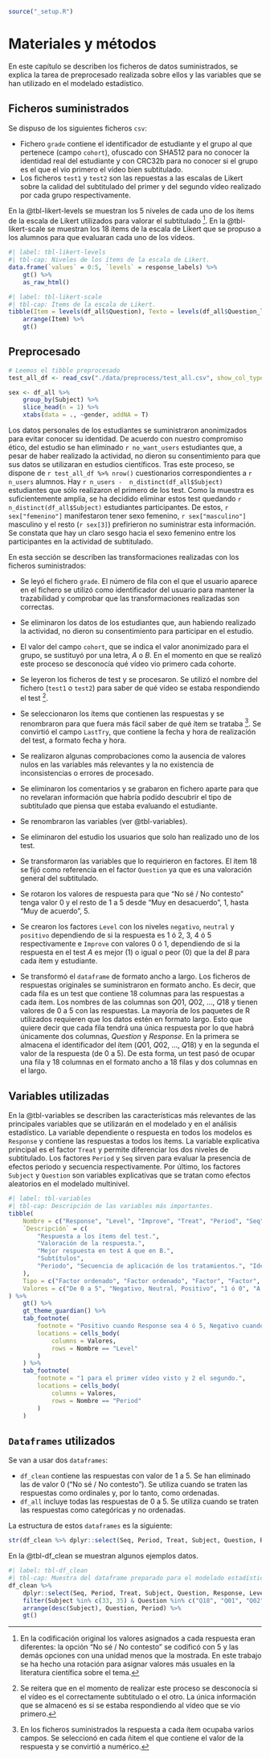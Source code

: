 ```r
source("_setup.R")
```

# Materiales y métodos {#sec-metodo}

En este capítulo se describen los ficheros de datos suministrados, se explica la tarea de preprocesado realizada  sobre ellos y las variables que se han utilizado en el modelado estadístico.

## Ficheros suministrados

Se dispuso de los siguientes ficheros `csv`:

* Fichero `grade` contiene el identificador de estudiante y el grupo al que pertenece (campo `cohort`), ofuscado con SHA512 para no conocer la identidad real del estudiante y con CRC32b para no conocer si el grupo es el que el vio primero el vídeo bien subtitulado.
* Los ficheros `test1` y `test2` son las repuestas a las escalas de Likert sobre la calidad del subtitulado del primer y del segundo vídeo realizado por cada grupo respectivamente.

En la @tbl-likert-levels se muestran los 5 niveles de cada uno de los ítems de la escala de Likert utilizados para valorar el subtitulado
^[En la codificación original los valores asignados a cada respuesta eran diferentes: la opción "No sé / No contesto" se codificó con 5 y las demás opciones con una unidad menos que la mostrada. En este trabajo se ha hecho una rotación para asignar valores más usuales en la literatura científica sobre el tema.]. En la @tbl-likert-scale se muestran los 18 ítems de la escala de Likert que se propuso a los alumnos para que evaluaran cada uno de los vídeos.


```r
#| label: tbl-likert-levels
#| tbl-cap: Niveles de los ítems de la escala de Likert.
data.frame(`values` = 0:5, `levels` = response_labels) %>%
    gt() %>%
    as_raw_html()
```


```r
#| label: tbl-likert-scale
#| tbl-cap: Ítems de la escala de Likert.
tibble(Item = levels(df_all$Question), Texto = levels(df_all$Question_l)) %>%
    arrange(Item) %>%
    gt()
```

## Preprocesado {#sec-preprocesado}

```r
# Leemos el tibble preprocesado
test_all_df <- read_csv("./data/preprocess/test_all.csv", show_col_types = FALSE)

sex <- df_all %>%
    group_by(Subject) %>%
    slice_head(n = 1) %>%
    xtabs(data = ., ~gender, addNA = T)

```


Los datos personales de los estudiantes se suministraron anonimizados para evitar conocer su identidad. De acuerdo con nuestro compromiso ético, del estudio se han eliminado `r no_want_users` estudiantes que, a pesar de haber realizado la actividad, no dieron su consentimiento para que sus datos se utilizaran en estudios científicos. Tras este proceso, se dispone de `r test_all_df %>% nrow()` cuestionarios correspondientes a `r n_users` alumnos. Hay `r n_users -  n_distinct(df_all$Subject)` estudiantes que sólo realizaron el primero de los test. Como la muestra es suficientemente amplia, se ha decidido eliminar estos test quedando `r  n_distinct(df_all$Subject)` estudiantes participantes. De estos, `r sex["femenino"]` manifestaron tener sexo femenino, `r sex["masculino"]` masculino y el resto (`r sex[3]`) prefirieron no suministrar esta información. Se constata que hay un claro sesgo hacia el sexo femenino entre los participantes en la actividad de subtitulado.

En esta sección se describen las transformaciones realizadas con los ficheros suministrados:

* Se leyó el fichero `grade`. El número de fila con el que el usuario aparece en el fichero se utilizó como identificador del usuario para mantener la trazabilidad y comprobar que las transformaciones realizadas son correctas.

* Se eliminaron los datos de los estudiantes que, aun habiendo realizado la actividad, no dieron su consentimiento para participar en el estudio.

* El valor del campo `cohort`, que se indica el valor anonimizado para el grupo, se sustituyó por una letra, $A$ o $B$. En el momento en que se realizó este proceso se desconocía qué vídeo vio primero cada cohorte.

* Se leyeron los ficheros de test y se procesaron. Se utilizó el nombre del fichero (`test1` o `test2`) para saber de qué vídeo se estaba respondiendo el test
^[Se reitera que en el momento de realizar este proceso se desconocía si el vídeo es el correctamente subtitulado o el otro. La única información que se almacenó es si se estaba respondiendo al vídeo que se vio primero.].

* Se seleccionaron los ítems que contienen las respuestas y se renombraron para que fuera más fácil saber de qué ítem se trataba
^[En los ficheros suministrados la respuesta a cada ítem ocupaba varios campos. Se seleccionó en cada ñitem el que contiene el valor de la respuesta y se convirtió a numérico.]. Se convirtió el campo `LastTry`, que contiene la fecha y hora de realización del test, a formato fecha y hora.

* Se realizaron algunas comprobaciones como la ausencia de valores nulos en las variables más relevantes y la no existencia de inconsistencias o errores de procesado.

* Se eliminaron los comentarios y se grabaron en fichero aparte para que no revelaran información que habría podido descubrir el tipo de subtitulado que piensa que estaba evaluando el estudiante.

* Se renombraron las variables (ver @tbl-variables).

* Se eliminaron del estudio los usuarios que solo han realizado uno de los test.

* Se transformaron las variables que lo requirieron en factores. El ítem 18 se fijó como referencia en el factor `Question` ya que es una valoración general del subtitulado.

* Se rotaron los valores de respuesta para que "No sé / No contesto" tenga valor 0 y el resto de 1 a 5 desde "Muy en desacuerdo", 1, hasta "Muy de acuerdo", 5.

* Se crearon los factores `Level` con los niveles `negativo`, `neutral` y `positivo` dependiendo de si la respuesta es 1 ó 2, 3, 4 ó 5 respectivamente e `Improve` con valores 0 ó 1, dependiendo de si la respuesta en el test $A$ es mejor (1) o igual o peor (0) que la del $B$ para cada ítem y estudiante.
  
* Se transformó el `dataframe` de formato ancho a largo. Los ficheros de respuestas originales se suministraron en formato ancho. Es decir, que cada fila es un test que contiene 18 columnas para las respuestas a cada ítem. Los nombres de las columnas son $Q01$, $Q02$, ..., $Q18$ y tienen valores de 0 a 5 con las respuestas. La mayoría de los paquetes de R utilizados requieren que los datos estén en formato largo. Esto que quiere decir que cada fila tendrá una única respuesta por lo que habrá únicamente dos columnas, $Question$ y $Response$. En la primera se almacena el identificador del ítem ($Q01$, $Q02$, ..., $Q18$) y en la segunda el valor de la respuesta (de 0 a 5). De esta forma, un test pasó de ocupar una fila y 18 columnas en el formato ancho a 18 filas y dos columnas en el largo.

## Variables utilizadas

En la @tbl-variables se describen las características más relevantes de las principales variables que se utilizarán en el modelado y en el análisis estadístico. La variable dependiente o respuesta en todos los modelos es `Response` y contiene las respuestas a todos los ítems. La variable explicativa principal es el factor `Treat` y permite diferenciar los dos niveles de subtitulado. Los factores `Period` y `Seq` sirven para evaluar la presencia de efectos periodo y secuencia respectivamente. Por último, los factores `Subject` y `Question` son variables explicativas que se tratan como efectos aleatorios en el modelado multinivel.

\footnotesize

```r
#| label: tbl-variables
#| tbl-cap: Descripción de las variables más importantes.
tibble(
    Nombre = c("Response", "Level", "Improve", "Treat", "Period", "Seq", "Subject", "Question"),
    `Descripción` = c(
        "Respuesta a los ítems del test.",
        "Valoración de la respuesta.",
        "Mejor respuesta en test A que en B.",
        "Subtítulos",
        "Periodo", "Secuencia de aplicación de los tratamientos.", "Identificación del estudiante", "Número del ítem"
    ),
    Tipo = c("Factor ordenado", "Factor ordenado", "Factor", "Factor", "Factor", "Factor", "Factor", "Factor"),
    Valores = c("De 0 a 5", "Negativo, Neutral, Positivo", "1 ó 0", "A o B", "1 ó 2", "AB o BA", "Numérico", "Q01, Q02, ..., Q18")
) %>%
    gt() %>%
    gt_theme_guardian() %>%
    tab_footnote(
        footnote = "Positivo cuando Response sea 4 ó 5, Negativo cuando sea 1 ó 2 y Neutral para 3.",
        locations = cells_body(
            columns = Valores,
            rows = Nombre == "Level"
        )
    ) %>%
    tab_footnote(
        footnote = "1 para el primer vídeo visto y 2 el segundo.",
        locations = cells_body(
            columns = Valores,
            rows = Nombre == "Period"
        )
    )
```
\normalsize

## `Dataframes` utilizados

Se van a usar dos `dataframes`:

* `df_clean` contiene las respuestas con valor de 1 a 5. Se han eliminado las de valor 0 ("No sé / No contesto"). Se utiliza cuando se traten las respuestas como ordinales y, por lo tanto, como ordenadas.
* `df_all` incluye todas las respuestas de 0 a 5. Se utiliza cuando se traten las respuestas como categóricas y no ordenadas.

La estructura de estos `dataframes` es la siguiente:

```r
str(df_clean %>% dplyr::select(Seq, Period, Treat, Subject, Question, Response, Level), strict.width = "cut")
``` 

En la @tbl-df_clean se muestran algunos ejemplos datos.

```r
#| label: tbl-df_clean
#| tbl-cap: Muestra del dataframe preparado para el modelado estadístico en formato largo.
df_clean %>%
    dplyr::select(Seq, Period, Treat, Subject, Question, Response, Level) %>%
    filter(Subject %in% c(33, 35) & Question %in% c("Q18", "Q01", "Q02")) %>%
    arrange(desc(Subject), Question, Period) %>%
    gt()

``` 

